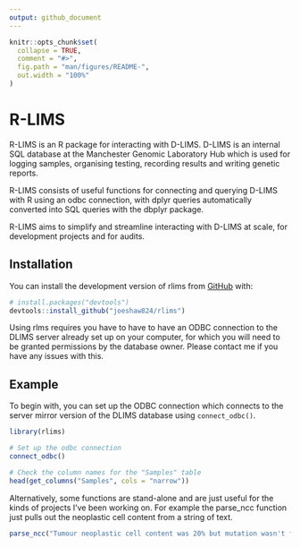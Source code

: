 ```yaml
---
output: github_document
---
```


<!-- README.md is generated from README.Rmd. Please edit that file -->

```r
knitr::opts_chunk$set(
  collapse = TRUE,
  comment = "#>",
  fig.path = "man/figures/README-",
  out.width = "100%"
)
```

# R-LIMS

<!-- badges: start -->
<!-- badges: end -->

R-LIMS is an R package for interacting with D-LIMS. D-LIMS is an internal SQL database at the Manchester Genomic Laboratory Hub which is used for logging samples, organising testing, recording results and writing genetic reports.

R-LIMS consists of useful functions for connecting and querying D-LIMS with R using an odbc connection, with dplyr queries automatically converted into SQL queries with the dbplyr package.

R-LIMS aims to simplify and streamline interacting with D-LIMS at scale, for development projects and for audits.

## Installation

You can install the development version of rlims from [GitHub](https://github.com/) with:

``` r
# install.packages("devtools")
devtools::install_github("joeshaw824/rlims")
```

Using rlms requires you have to have to have an ODBC connection to the DLIMS server already set up on your computer, for which you will need to be granted permissions by the database owner. Please contact me if you have any issues with this.

## Example

To begin with, you can set up the ODBC connection which connects to the server mirror version of the DLIMS database using `connect_odbc()`.

```r
library(rlims)

# Set up the odbc connection
connect_odbc()

# Check the column names for the "Samples" table
head(get_columns("Samples", cols = "narrow"))

```

Alternatively, some functions are stand-alone and are just useful for the kinds of projects I've been working on. For example the parse_ncc function just pulls out the neoplastic cell content from a string of text.

```r
parse_ncc("Tumour neoplastic cell content was 20% but mutation wasn't found")

```





